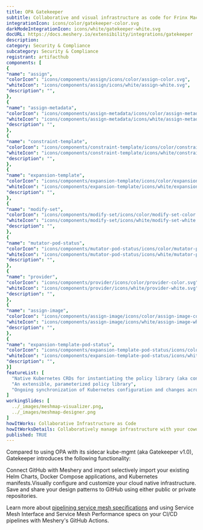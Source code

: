 ```yaml
---
title: OPA Gatekeeper
subtitle: Collaborative and visual infrastructure as code for Frinx Machine
integrationIcon: icons/color/gatekeeper-color.svg
darkModeIntegrationIcon: icons/white/gatekeeper-white.svg
docURL: https://docs.meshery.io/extensibility/integrations/gatekeeper
description: 
category: Security & Compliance
subcategory: Security & Compliance
registrant: artifacthub
components: [
{
"name": "assign",
"colorIcon": "icons/components/assign/icons/color/assign-color.svg",
"whiteIcon": "icons/components/assign/icons/white/assign-white.svg",
"description": "",
},
{
"name": "assign-metadata",
"colorIcon": "icons/components/assign-metadata/icons/color/assign-metadata-color.svg",
"whiteIcon": "icons/components/assign-metadata/icons/white/assign-metadata-white.svg",
"description": "",
},
{
"name": "constraint-template",
"colorIcon": "icons/components/constraint-template/icons/color/constraint-template-color.svg",
"whiteIcon": "icons/components/constraint-template/icons/white/constraint-template-white.svg",
"description": "",
},
{
"name": "expansion-template",
"colorIcon": "icons/components/expansion-template/icons/color/expansion-template-color.svg",
"whiteIcon": "icons/components/expansion-template/icons/white/expansion-template-white.svg",
"description": "",
},
{
"name": "modify-set",
"colorIcon": "icons/components/modify-set/icons/color/modify-set-color.svg",
"whiteIcon": "icons/components/modify-set/icons/white/modify-set-white.svg",
"description": "",
},
{
"name": "mutator-pod-status",
"colorIcon": "icons/components/mutator-pod-status/icons/color/mutator-pod-status-color.svg",
"whiteIcon": "icons/components/mutator-pod-status/icons/white/mutator-pod-status-white.svg",
"description": "",
},
{
"name": "provider",
"colorIcon": "icons/components/provider/icons/color/provider-color.svg",
"whiteIcon": "icons/components/provider/icons/white/provider-white.svg",
"description": "",
},
{
"name": "assign-image",
"colorIcon": "icons/components/assign-image/icons/color/assign-image-color.svg",
"whiteIcon": "icons/components/assign-image/icons/white/assign-image-white.svg",
"description": "",
},
{
"name": "expansion-template-pod-status",
"colorIcon": "icons/components/expansion-template-pod-status/icons/color/expansion-template-pod-status-color.svg",
"whiteIcon": "icons/components/expansion-template-pod-status/icons/white/expansion-template-pod-status-white.svg",
"description": "",
}]
featureList: [
  "Native Kubernetes CRDs for instantiating the policy library (aka constraints)",
  "An extensible, parameterized policy library",
  "Ongoing synchronization of Kubernetes configuration and changes across any number of clusters."
]
workingSlides: [
  ../_images/meshmap-visualizer.png,
  ../_images/meshmap-designer.png
]
howItWorks: Collaborative Infrastructure as Code
howItWorksDetails: Collaboratively manage infrastructure with your coworkers synchronously sharing the same designs.
published: TRUE
---
```

<p>
Compared to using OPA with its sidecar kube-mgmt (aka Gatekeeper v1.0), Gatekeeper introduces the following functionality:
</p>
<p>
    Connect GitHub with Meshery and import selectively import your existing Helm Charts, Docker Compose applications, and Kubernetes manifests.Visually configure and customize your cloud native infrastructure.
    Save and share your design patterns to GitHub using either public or private repositories.
</p>
<p>
    Learn more about <a href="/blog/service-mesh-specifications/pipelining-service-mesh-specifications">pipelining service mesh specifications</a> and using Service Mesh Interface and Service Mesh Performance specs on your CI/CD pipelines with Meshery's GitHub Actions.
</p>

